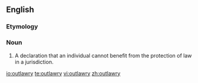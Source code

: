 ==English==
===Etymology===
{{suffix|outlaw|ry}}

===Noun===
{{en-noun|outlawries}}

# {{law|UK|Anglo-Saxon}} A declaration that an individual cannot benefit from the protection of law in a jurisdiction.

[[io:outlawry]]
[[te:outlawry]]
[[vi:outlawry]]
[[zh:outlawry]]